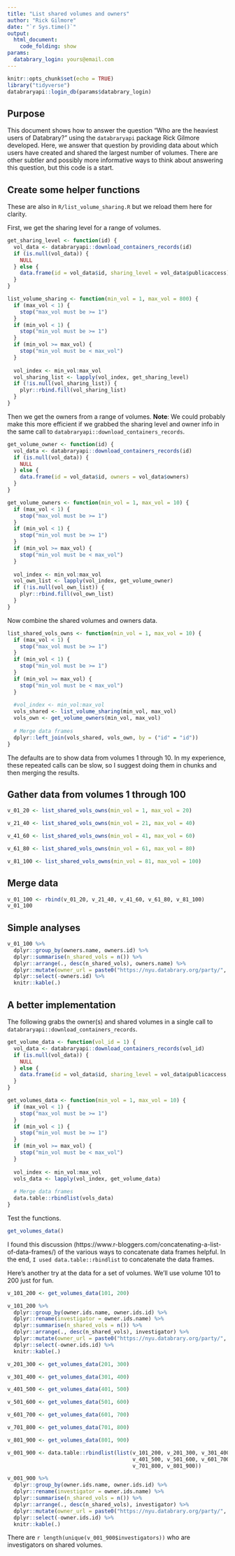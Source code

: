 ```yaml
---
title: "List shared volumes and owners"
author: "Rick Gilmore"
date: "`r Sys.time()`"
output: 
  html_document:
    code_folding: show
params:
  databrary_login: yours@email.com
---
```


```r
knitr::opts_chunk$set(echo = TRUE)
library("tidyverse")
databraryapi::login_db(params$databrary_login)
```

## Purpose

This document shows how to answer the question "Who are the heaviest users of Databrary?" using the `databraryapi` package Rick Gilmore developed.
Here, we answer that question by providing data about which users have created and shared the largest number of volumes.
There are other subtler and possibly more informative ways to think about answering this question, but this code is a start.

## Create some helper functions

These are also in `R/list_volume_sharing.R` but we reload them here for clarity.

First, we get the sharing level for a range of volumes.

```r
get_sharing_level <- function(id) {
  vol_data <- databraryapi::download_containers_records(id)
  if (is.null(vol_data)) {
    NULL
  } else {
    data.frame(id = vol_data$id, sharing_level = vol_data$publicaccess)
  }
}

list_volume_sharing <- function(min_vol = 1, max_vol = 800) {
  if (max_vol < 1) {
    stop("max_vol must be >= 1")
  }
  if (min_vol < 1) {
    stop("min_vol must be >= 1")
  }
  if (min_vol >= max_vol) {
    stop("min_vol must be < max_vol")
  }
  
  vol_index <- min_vol:max_vol
  vol_sharing_list <- lapply(vol_index, get_sharing_level)
  if (!is.null(vol_sharing_list)) {
    plyr::rbind.fill(vol_sharing_list)
  }
}
```

Then we get the owners from a range of volumes.
**Note**: We could probably make this more efficient if we grabbed the sharing level and owner info in the same call to `databraryapi::download_containers_records`.

```r
get_volume_owner <- function(id) {
  vol_data <- databraryapi::download_containers_records(id)
  if (is.null(vol_data)) {
    NULL
  } else {
    data.frame(id = vol_data$id, owners = vol_data$owners)
  }
}

get_volume_owners <- function(min_vol = 1, max_vol = 10) {
  if (max_vol < 1) {
    stop("max_vol must be >= 1")
  }
  if (min_vol < 1) {
    stop("min_vol must be >= 1")
  }
  if (min_vol >= max_vol) {
    stop("min_vol must be < max_vol")
  }
  
  vol_index <- min_vol:max_vol
  vol_own_list <- lapply(vol_index, get_volume_owner)
  if (!is.null(vol_own_list)) {
    plyr::rbind.fill(vol_own_list)
  }
}
```

Now combine the shared volumes and owners data.

```r
list_shared_vols_owns <- function(min_vol = 1, max_vol = 10) {
  if (max_vol < 1) {
    stop("max_vol must be >= 1")
  }
  if (min_vol < 1) {
    stop("min_vol must be >= 1")
  }
  if (min_vol >= max_vol) {
    stop("min_vol must be < max_vol")
  }
  
  #vol_index <- min_vol:max_vol
  vols_shared <- list_volume_sharing(min_vol, max_vol)
  vols_own <- get_volume_owners(min_vol, max_vol)
  
  # Merge data frames
  dplyr::left_join(vols_shared, vols_own, by = ("id" = "id"))
}
```

The defaults are to show data from volumes 1 through 10.
In my experience, these repeated calls can be slow, so I suggest doing them in chunks and then merging the results.

## Gather data from volumes 1 through 100

```r
v_01_20 <- list_shared_vols_owns(min_vol = 1, max_vol = 20)
```

```r
v_21_40 <- list_shared_vols_owns(min_vol = 21, max_vol = 40)
```

```r
v_41_60 <- list_shared_vols_owns(min_vol = 41, max_vol = 60)
```

```r
v_61_80 <- list_shared_vols_owns(min_vol = 61, max_vol = 80)
```

```r
v_81_100 <- list_shared_vols_owns(min_vol = 81, max_vol = 100)
```

## Merge data

```r
v_01_100 <- rbind(v_01_20, v_21_40, v_41_60, v_61_80, v_81_100)
v_01_100
```

## Simple analyses

```r
v_01_100 %>% 
  dplyr::group_by(owners.name, owners.id) %>%
  dplyr::summarise(n_shared_vols = n()) %>%
  dplyr::arrange(., desc(n_shared_vols), owners.name) %>%
  dplyr::mutate(owner_url = paste0("https://nyu.databrary.org/party/", owners.id)) %>%
  dplyr::select(-owners.id) %>%
  knitr::kable(.)
```

## A better implementation

The following grabs the owner(s) and shared volumes in a single call to `databraryapi::download_containers_records`.

```r
get_volume_data <- function(vol_id = 1) {
  vol_data <- databraryapi::download_containers_records(vol_id)
  if (is.null(vol_data)) {
    NULL
  } else {
    data.frame(id = vol_data$id, sharing_level = vol_data$publicaccess, owner.ids = vol_data$owners)
  }
}

get_volumes_data <- function(min_vol = 1, max_vol = 10) {
  if (max_vol < 1) {
    stop("max_vol must be >= 1")
  }
  if (min_vol < 1) {
    stop("min_vol must be >= 1")
  }
  if (min_vol >= max_vol) {
    stop("min_vol must be < max_vol")
  }
  
  vol_index <- min_vol:max_vol
  vols_data <- lapply(vol_index, get_volume_data)
  
  # Merge data frames
  data.table::rbindlist(vols_data)
}
```

Test the functions.

```r
get_volumes_data()
```

I found this discussion (https://www.r-bloggers.com/concatenating-a-list-of-data-frames/) of the various ways to concatenate data frames helpful.
In the end, `I used data.table::rbindlist` to concatenate the data frames.

Here's another try at the data for a set of volumes.
We'll use volume 101 to 200 just for fun.

```r
v_101_200 <- get_volumes_data(101, 200)

v_101_200 %>% 
  dplyr::group_by(owner.ids.name, owner.ids.id) %>%
  dplyr::rename(investigator = owner.ids.name) %>%
  dplyr::summarise(n_shared_vols = n()) %>%
  dplyr::arrange(., desc(n_shared_vols), investigator) %>%
  dplyr::mutate(owner_url = paste0("https://nyu.databrary.org/party/", owner.ids.id)) %>%
  dplyr::select(-owner.ids.id) %>%
  knitr::kable(.)
```

```r
v_201_300 <- get_volumes_data(201, 300)
```

```r
v_301_400 <- get_volumes_data(301, 400)
```

```r
v_401_500 <- get_volumes_data(401, 500)
```

```r
v_501_600 <- get_volumes_data(501, 600)
```

```r
v_601_700 <- get_volumes_data(601, 700)
```

```r
v_701_800 <- get_volumes_data(701, 800)
```

```r
v_801_900 <- get_volumes_data(801, 900)
```

```r
v_001_900 <- data.table::rbindlist(list(v_101_200, v_201_300, v_301_400,
                                        v_401_500, v_501_600, v_601_700,
                                        v_701_800, v_801_900))

v_001_900 %>%
  dplyr::group_by(owner.ids.name, owner.ids.id) %>%
  dplyr::rename(investigator = owner.ids.name) %>%
  dplyr::summarise(n_shared_vols = n()) %>%
  dplyr::arrange(., desc(n_shared_vols), investigator) %>%
  dplyr::mutate(owner_url = paste0("https://nyu.databrary.org/party/", owner.ids.id)) %>%
  dplyr::select(-owner.ids.id) %>%
  knitr::kable(.)  
```

There are `r length(unique(v_001_900$investigators))` who are investigators on shared volumes.